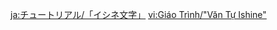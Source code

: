 {{Tutorial
|title    = Ishine Script
|subtitle = Exploration Knowledge
|type     = Adventure
|icon     = Icon Tutorial Combat.png
|about    = Ishine Script
|image1   = Tutorial Ishine Script.png
|text1    = Rocks that have been marked with symbols in this manner can be found on Tsurumi Island. According to the illusions, this is known as the Ishine Script. Touch these stones in the {{Color|help|correct order}}, and special things may occur. Clues as to the exact order to follow can usually be found near these rocks.
|sort     = 6124
}}

[[ja:チュートリアル/「イシネ文字」]]
[[vi:Giáo Trình/"Văn Tự Ishine"]]